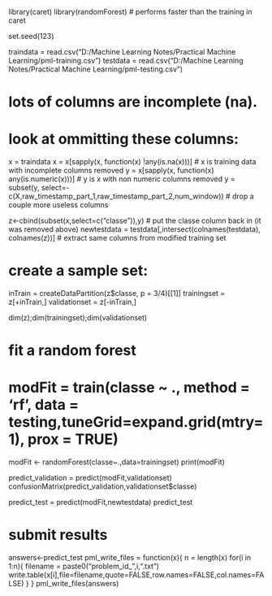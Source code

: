 library(caret)
library(randomForest)  # performs faster  than the training in caret

set.seed(123)

traindata = read.csv("D:/Machine Learning Notes/Practical Machine Learning/pml-training.csv")
testdata = read.csv("D:/Machine Learning Notes/Practical Machine Learning/pml-testing.csv")

# lots of columns are incomplete (na).
# look at ommitting these columns:

x = traindata
x = x[sapply(x, function(x) !any(is.na(x)))]       # x is training data with incomplete columns removed 
y = x[sapply(x, function(x) any(is.numeric(x)))]   # y is x with non numeric columns removed
y = subset(y, select=-c(X,raw_timestamp_part_1,raw_timestamp_part_2,num_window))  # drop a couple more useless columns


z<-cbind(subset(x,select=c("classe")),y)           # put the classe column back in (it was removed above)
newtestdata = testdata[,intersect(colnames(testdata), colnames(z))]  # extract same columns from modified training set

# create a sample set:
inTrain = createDataPartition(z$classe, p = 3/4)[[1]]
trainingset = z[+inTrain,]
validationset = z[-inTrain,]

dim(z);dim(trainingset);dim(validationset)

# fit a random forest
# modFit = train(classe ~ ., method = 'rf', data = testing,tuneGrid=expand.grid(mtry=1), prox = TRUE)
modFit <- randomForest(classe~.,data=trainingset)
print(modFit)

predict_validation = predict(modFit,validationset)
confusionMatrix(predict_validation,validationset$classe)

predict_test = predict(modFit,newtestdata)
predict_test

# submit results
answers<-predict_test 
pml_write_files = function(x){
  n = length(x)
  for(i in 1:n){
    filename = paste0("problem_id_",i,".txt")
    write.table(x[i],file=filename,quote=FALSE,row.names=FALSE,col.names=FALSE)
  }
}
pml_write_files(answers)
